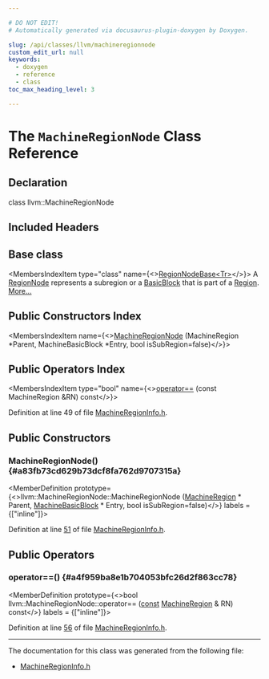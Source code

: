 ```yaml
---

# DO NOT EDIT!
# Automatically generated via docusaurus-plugin-doxygen by Doxygen.

slug: /api/classes/llvm/machineregionnode
custom_edit_url: null
keywords:
  - doxygen
  - reference
  - class
toc_max_heading_level: 3

---
```





# The `MachineRegionNode` Class Reference

<DoxygenPage pluginConfig={pluginConfig}>



## Declaration

<CodeBlock>class llvm::MachineRegionNode</CodeBlock>

## Included Headers

<IncludesList>
<IncludesListItem
  filePath="llvm/CodeGen/MachineRegionInfo.h"
  permalink="/docs/api/files/include/include/llvm/include/llvm/codegen/machineregioninfo-h"
  isLocal="true" />
</IncludesList>

## Base class

<MembersIndex>

<MembersIndexItem
  type="class"
  name={<><a href="/docs/api/classes/llvm/regionnodebase">RegionNodeBase&lt;Tr&gt;</a></>}>
A <a href="/docs/api/classes/llvm/regionnode">RegionNode</a> represents a subregion or a <a href="/docs/api/classes/llvm/basicblock">BasicBlock</a> that is part of a <a href="/docs/api/classes/llvm/region">Region</a>. <a href="/docs/api/classes/llvm/regionnodebase/#details">More...</a>
</MembersIndexItem>

</MembersIndex>

## Public Constructors Index

<MembersIndex>

<MembersIndexItem
  name={<><a href="#a83fb73cd629b73dcf8fa762d9707315a">MachineRegionNode</a> (MachineRegion &#42;Parent, MachineBasicBlock &#42;Entry, bool isSubRegion=false)</>}>
</MembersIndexItem>

</MembersIndex>

## Public Operators Index

<MembersIndex>

<MembersIndexItem
  type="bool"
  name={<><a href="#a4f959ba8e1b704053bfc26d2f863cc78">operator==</a> (const MachineRegion &amp;RN) const</>}>
</MembersIndexItem>

</MembersIndex>


Definition at line 49 of file <a href="/docs/api/files/include/include/llvm/include/llvm/codegen/machineregioninfo-h">MachineRegionInfo.h</a>.

<SectionDefinition>

## Public Constructors

### MachineRegionNode() {#a83fb73cd629b73dcf8fa762d9707315a}

<MemberDefinition
  prototype={<>llvm::MachineRegionNode::MachineRegionNode (<a href="/docs/api/classes/llvm/machineregion">MachineRegion</a> &#42; Parent, <a href="/docs/api/classes/llvm/machinebasicblock">MachineBasicBlock</a> &#42; Entry, bool isSubRegion=false)</>}
  labels = {["inline"]}>

Definition at line <a href="/docs/api/files/include/include/llvm/include/llvm/codegen/machineregioninfo-h/#l00051">51</a> of file <a href="/docs/api/files/include/include/llvm/include/llvm/codegen/machineregioninfo-h">MachineRegionInfo.h</a>.
</MemberDefinition>

</SectionDefinition>

<SectionDefinition>

## Public Operators

### operator==() {#a4f959ba8e1b704053bfc26d2f863cc78}

<MemberDefinition
  prototype={<>bool llvm::MachineRegionNode::operator== (<a href="/docs/api/files/lib/lib/target/lib/target/aarch64/aarch64promoteconstant-cpp/#a90f8350fecae261c25be85d38b451bff">const</a> <a href="/docs/api/classes/llvm/machineregion">MachineRegion</a> &amp; RN) const</>}
  labels = {["inline"]}>

Definition at line <a href="/docs/api/files/include/include/llvm/include/llvm/codegen/machineregioninfo-h/#l00056">56</a> of file <a href="/docs/api/files/include/include/llvm/include/llvm/codegen/machineregioninfo-h">MachineRegionInfo.h</a>.
</MemberDefinition>

</SectionDefinition>

<hr/>

The documentation for this class was generated from the following file:

<ul>
<li><a href="/docs/api/files/include/include/llvm/include/llvm/codegen/machineregioninfo-h">MachineRegionInfo.h</a></li>
</ul>

</DoxygenPage>
